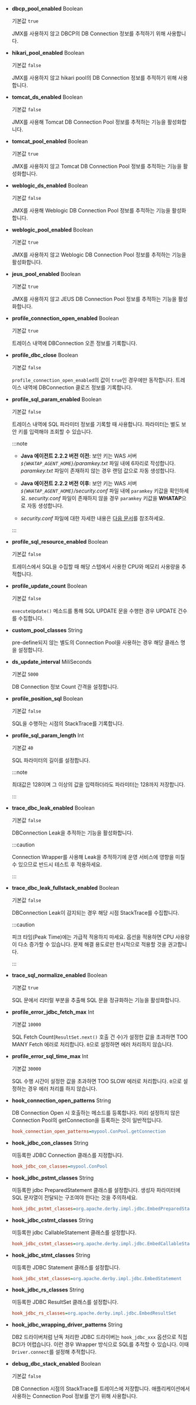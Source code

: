 * **dbcp_pool_enabled** <span class='type'>Boolean</span>

  기본값 `true`

  JMX를 사용하지 않고 DBCP의 DB Connection 정보를 추적하기 위해 사용합니다.

* **hikari_pool_enabled** <span class='type'>Boolean</span>

  기본값 `false`

  JMX를 사용하지 않고 hikari pool의 DB Connection 정보를 추적하기 위해 사용합니다.

* **tomcat_ds_enabled** <span class='type'>Boolean</span>

  기본값 `false`

  JMX를 사용해 Tomcat DB Connection Pool 정보를 추적하는 기능을 활성화합니다.

* **tomcat_pool_enabled** <span class='type'>Boolean</span>

  기본값 `true`

  JMX를 사용하지 않고 Tomcat DB Connection Pool 정보를 추적하는 기능을 활성화합니다.

* **weblogic_ds_enabled** <span class='type'>Boolean</span>

  기본값 `false`

  JMX를 사용해 Weblogic DB Connection Pool 정보를 추적하는 기능을 활성화합니다.

* **weblogic_pool_enabled** <span class='type'>Boolean</span>

  기본값 `true`

  JMX를 사용하지 않고 Weblogic DB Connection Pool 정보를 추적하는 기능을 활성화합니다.

* **jeus_pool_enabled** <span class='type'>Boolean</span>

  기본값 `true`

  JMX를 사용하지 않고 JEUS DB Connection Pool 정보를 추적하는 기능을 활성화합니다.

* **profile_connection_open_enabled** <span class='type'>Boolean</span>

  기본값 `true`

  트레이스 내역에 DBConnection 오픈 정보를 기록합니다.

* **profile_dbc_close** <span class='type'>Boolean</span>

  기본값 `false`

  `profile_connection_open_enabled`의 값이 `true`인 경우에만 동작합니다. 트레이스 내역에 DBConnection 클로즈 정보를 기록합니다.

* **profile_sql_param_enabled** <span class='type'>Boolean</span>

  기본값 `false`

  트레이스 내역에 SQL 파라미터 정보를 기록할 때 사용합니다. 파라미터는 별도 보안 키를 입력해야 조회할 수 있습니다.
  
  :::note

  * **Java 에이전트 2.2.2 버전 이전**: 보안 키는 WAS 서버 *`${WHATAP_AGENT_HOME}`/paramkey.txt* 파일 내에 6자리로 작성합니다. *paramkey.txt* 파일이 존재하지 않는 경우 랜덤 값으로 자동 생성합니다.
  
  * **Java 에이전트 2.2.2 버전 이후**: 보안 키는 WAS 서버 *`${WHATAP_AGENT_HOME}`/security.conf* 파일 내에 `paramkey` 키값을 확인하세요. *security.conf* 파일이 존재하지 않을 경우 `paramkey` 키값을 **WHATAP**으로 자동 생성합니다.

  * *security.conf* 파일에 대한 자세한 내용은 [다음 문서](install-agent#agent-files)를 참조하세요.

  :::

* **profile_sql_resource_enabled** <span class='type'>Boolean</span>

  기본값 `false`

  트레이스에서 SQL을 수집할 때 해당 스텝에서 사용한 CPU와 메모리 사용량을 추적합니다.

* **profile_update_count** <span class='type'>Boolean</span>

  기본값 `false`

  `executeUpdate()` 메소드를 통해 SQL UPDATE 문을 수행한 경우 UPDATE 건수를 수집합니다.

* **custom_pool_classes** <span class='type'>String</span>

  pre-define되지 않는 별도의 Connection Pool을 사용하는 경우 해당 클래스 명을 설정합니다.

* **ds_update_interval** <span class='type'>MiliSeconds</span>

  기본값 `5000`

  DB Connection 정보 Count 간격을 설정합니다.

* **profile_position_sql** <span class='type'>Boolean</span>

  기본값 `false`

  SQL을 수행하는 시점의 StackTrace를 기록합니다.

* **profile_sql_param_length** <span class='type'>Int</span>

  기본값 `40`

  SQL 파라미터의 길이를 설정합니다.

  :::note

  최대값은 128이며 그 이상의 값을 입력하더라도 파라미터는 128까지 저장합니다.
  
  :::

* **trace_dbc_leak_enabled** <span class='type'>Boolean</span>

  기본값 `false`

  DBConnection Leak을 추적하는 기능을 활성화합니다.

  :::caution

  Connection Wrapper를 사용해 Leak을 추적하기에 운영 서비스에 영향을 미칠 수 있으므로 반드시 테스트 후 적용하세요.
  
  :::

* **trace_dbc_leak_fullstack_enabled** <span class='type'>Boolean</span>

  기본값 `false`

  DBConnection Leak이 감지되는 경우 해당 시점 StackTrace를 수집합니다.

  :::caution

  피크 타임(Peak Time)에는 가급적 적용하지 마세요. 옵션을 적용하면 CPU 사용량이 다소 증가할 수 있습니다. 문제 해결 용도로만 한시적으로 적용할 것을 권고합니다.
  
  :::

* **trace_sql_normalize_enabled** <span class='type'>Boolean</span>

  기본값 `true`

  SQL 문에서 리터럴 부분을 추출해 SQL 문을 정규화하는 기능을 활성화합니다.

* **profile_error_jdbc_fetch_max** <span class='type'>Int</span>

  기본값 `10000`

  SQL Fetch Count(`ResultSet.next()` 호출 건 수)가 설정한 값을 초과하면 TOO MANY Fetch 에러로 처리합니다. `0`으로 설정하면 에러 처리하지 않습니다.

* **profile_error_sql_time_max** <span class='type'>Int</span>

  기본값 `30000`

  SQL 수행 시간이 설정한 값을 초과하면 TOO SLOW 에러로 처리합니다. `0`으로 설정하는 경우 에러 처리를 하지 않습니다.

* **hook_connection_open_patterns** <span class='type'>String</span>

  DB Connection Open 시 호출하는 메소드를 등록합니다. 미리 설정하지 않은 Connection Pool의 getConnection을 등록하는 것이 일반적입니다.

  ```ini title='Example'
  hook_connection_open_patterns=mypool.ConPool.getConnection
  ```

* **hook_jdbc_con_classes** <span class='type'>String</span>

  미등록한 JDBC Connection 클래스를 지정합니다.

  ```ini title='Example'
  hook_jdbc_con_classes=mypool.ConPool
  ```

* **hook_jdbc_pstmt_classes** <span class='type'>String</span>

  미등록한 jdbc PreparedStatement 클래스를 설정합니다. 생성자 파라미터에 SQL 문자열이 전달되는 구조여야 한다는 것을 주의하세요.

  ```ini title='Example'
  hook_jdbc_pstmt_classes=org.apache.derby.impl.jdbc.EmbedPreparedStatement
  ```

* **hook_jdbc_cstmt_classes** <span class='type'>String</span>

  미등록한 jdbc CallableStatement 클래스를 설정합니다.

  ```ini title='Example'
  hook_jdbc_cstmt_classes=org.apache.derby.impl.jdbc.EmbedCallableStatement
  ```

* **hook_jdbc_stmt_classes** <span class='type'>String</span>

  미등록한 JDBC Statement 클래스를 설정합니다.

  ```ini title='Example'
  hook_jdbc_stmt_classes=org.apache.derby.impl.jdbc.EmbedStatement
  ```

* **hook_jdbc_rs_classes** <span class='type'>String</span>

  미등록한 JDBC ResultSet 클래스를 설정합니다.

  ```ini title='Example'
  hook_jdbc_rs_classes=org.apache.derby.impl.jdbc.EmbedResultSet
  ```

* **hook_jdbc_wrapping_driver_patterns** <span class='type'>String</span>

  DB2 드라이버처럼 난독 처리한 JDBC 드라이버는 `hook_jdbc_xxx` 옵션으로 직접 BCI가 어렵습니다. 이런 경우 Wrapper 방식으로 SQL를 추적할 수 있습니다. 이때 `Driver.connect`를 설정해 추적합니다.

* **debug_dbc_stack_enabled** <span class='type'>Boolean</span>

  기본값 `false`

  DB Connection 시점의 StackTrace를 트레이스에 저장합니다. 애플리케이션에서 사용하는 Connection Pool 정보를 얻기 위해 사용합니다.